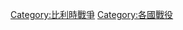 {{Catnav|頁面分類|历史|各國歷史|比利時历史|比利時战争}}
{{Catnav|頁面分類|人类社会|战争|战役|各国战役}}
{{Catnav|頁面分類|人类社会|战争|各国战争|比利時战争}}
{{Catnav|頁面分類|人类社会|战争|各国战争|各国战役}}

[[Category:比利時戰爭|Category:比利時戰爭]]
[[Category:各國戰役|Category:各國戰役]]